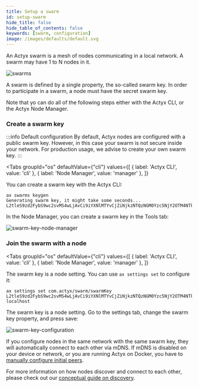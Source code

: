 ```yaml
---
title: Setup a swarm
id: setup-swarm
hide_title: false
hide_table_of_contents: false
keywords: [swarm, configuration]
image: /images/defaults/default.svg
---
```



An Actyx swarm is a mesh of nodes communicating in a local network. A swarm may have 1 to N nodes in it.

![swarms](/images/how-to/swarms/swarms.svg)

A swarm is defined by a single property, the so-called swarm key.
In order to participate in a swarm, a node must have the secret swarm key.

Note that yo can do all of the following steps either with the Actyx CLI, or the Actyx Node Manager.

### Create a swarm key

:::info Default configuration
By default, Actyx nodes are configured with a public swarm key.
However, in this case your swarm is not secure inside your network.
For production usage, we advise to create your own swarm key.
:::

<Tabs
  groupId="os"
  defaultValue={"cli"}
  values={[
    { label: 'Actyx CLI', value: 'cli' },
    { label: 'Node Manager', value: 'manager' },
  ]}
>


<TabItem value="cli">


You can create a swarm key with the Actyx CLI:

```text
ax swarms keygen
Generating swarm key, it might take some seconds...
L2tleS9zd2FybS9wc2svMS4wLjAvCi9iYXNlMTYvCjZiNjkzNTQzNGM0Yzc5NjY2OTM4NTkzMjM0Njg0MTY5MzA3NzQ1NmU0MjVhMzk2ZDU3NmE3OTRmNTIzMTc3NTk=
```

</TabItem>
<TabItem value="manager">


In the Node Manager, you can create a swarm key in the Tools tab:

![swarm-key-node-manager](../../../static/images/node-manager/swarm-key.png)

</TabItem>
</Tabs>


### Join the swarm with a node

<Tabs
  groupId="os"
  defaultValue={"cli"}
  values={[
    { label: 'Actyx CLI', value: 'cli' },
    { label: 'Node Manager', value: 'manager' },
  ]}
>


<TabItem value="cli">


The swarm key is a node setting. You can use `ax settings set` to configure it:

```text
ax settings set com.actyx/swarm/swarmKey L2tleS9zd2FybS9wc2svMS4wLjAvCi9iYXNlMTYvCjZiNjkzNTQzNGM0Yzc5NjY2OTM4NTkzMjM0Njg0MTY5MzA3NzQ1NmU0MjVhMzk2ZDU3NmE3OTRmNTIzMTc3NTk= localhost
```

</TabItem>
<TabItem value="manager">


The swarm key is a node setting. Go to the settings tab, change the swarm key property, and press save:

![swarm-key-configuration](../../../static/images/how-to/swarms/swarm-key-configuration.png)

</TabItem>
</Tabs>


If you configure nodes in the same network with the same swarm key, they will automatically connect to each other via mDNS.
If mDNS is disabled on your device or network, or you are running Actyx on Docker, you have to [manually configure initial peers](connect-nodes.mdx).

For more information on how nodes discover and connect to each other, please check out our [conceptual guide on discovery](../../conceptual/discovery.mdx).

